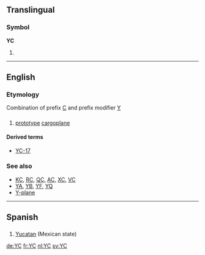 {{also|yC|ᎩᏟ}}
==Translingual==

===Symbol===
'''YC'''

# {{SI-unit-abb|yotta|coulomb|[[electric charge]]}}

----

==English==

===Etymology===
Combination of prefix [[C]] and prefix modifier [[Y]]

==={{initialism}}===
{{head|en|prefix|head=[[Y]][[C]]}}

# {{US|military|aviation}} [[prototype]] [[cargoplane]] {{qualifier|prefix}}

====Derived terms====
* [[YC-17]]

===See also===
* [[KC]], [[RC]], [[QC]], [[AC]], [[XC]], [[VC]]
* [[YA]], [[YB]], [[YF]], [[YQ]]
* [[Y-plane]]

----

==Spanish==

==={{abbreviation|Spanish}}===
{{head|es|abbreviation}}

# [[Yucatan]] (Mexican state)

[[de:YC]]
[[fr:YC]]
[[nl:YC]]
[[sv:YC]]